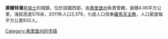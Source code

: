 {{Expand language|1=en|time=2020-07-05T12:40:07+00:00}}
{{Unreferenced|time=2020-07-05T12:40:07+00:00}}
'''庫爾特潘'''是[[瑞士|瑞士]]的城鎮，位於該國西部，由[[弗里堡州|弗里堡州]]負責管轄，面積4.06平方公里，海拔高度578米，2011年人口3,379，七成人口信奉[[羅馬天主教|羅馬天主教]]，人口密度每平方公里832人。

{{Authority control}}
{{Switzerland-geo-stub}}
[[Category:弗里堡州的市镇|Category:弗里堡州的市镇]]